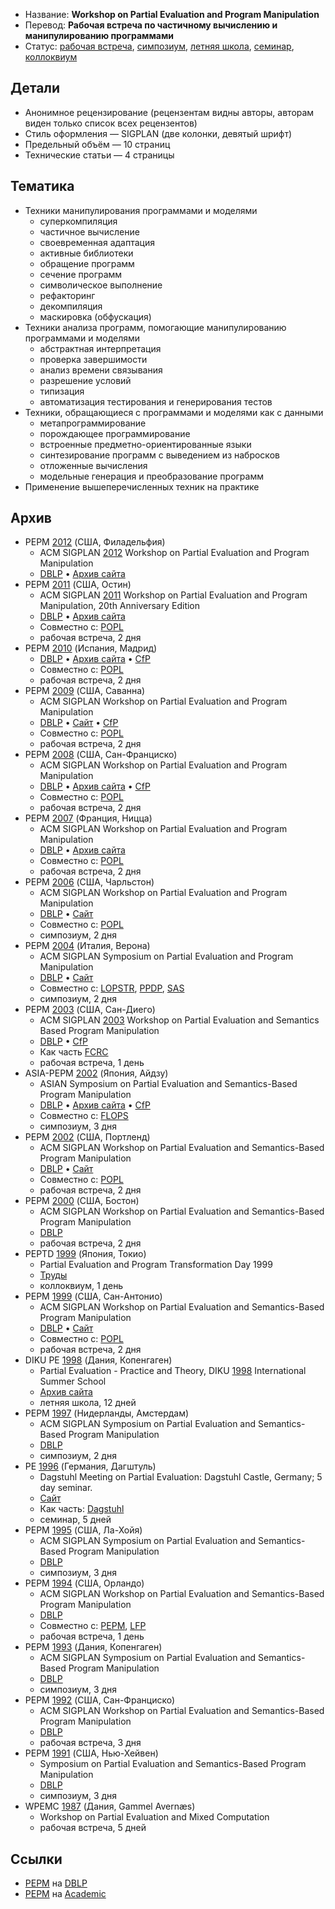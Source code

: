* Название: '''Workshop on Partial Evaluation and Program Manipulation'''
* Перевод: '''Рабочая встреча по частичному вычислению и манипулированию программами'''
* Статус: [[Workshop|рабочая встреча]], [[Symposium|симпозиум]], [[Summer School|летняя школа]], [[Seminar|семинар]], [[Colloquium|коллоквиум]]

== Детали ==
* Анонимное рецензирование (рецензентам видны авторы, авторам виден только список всех рецензентов)
* Стиль оформления — SIGPLAN (две колонки, девятый шрифт)
* Предельный объём — 10 страниц
* Технические статьи — 4 страницы

== Тематика ==
* Техники манипулирования программами и моделями
** суперкомпиляция
** частичное вычисление
** своевременная адаптация
** активные библиотеки
** обращение программ
** сечение программ
** символическое выполнение
** рефакторинг
** декомпиляция
** маскировка (обфускация)
* Техники анализа программ, помогающие манипулированию программами и моделями
** абстрактная интерпретация
** проверка завершимости
** анализ времени связывания
** разрешение условий
** типизация
** автоматизация тестирования и генерирования тестов
* Техники, обращающиеся с программами и моделями как с данными
** метапрограммирование
** порождающее программирование
** встроенные предметно-ориентированные языки
** синтезирование программ с выведением из набросков
** отложенные вычисления
** модельные генерация и преобразование программ
* Применение вышеперечисленных техник на практике

== Архив ==
* PEPM [[2012]] (США, Филадельфия)
** ACM SIGPLAN [[2012]] Workshop on Partial Evaluation and Program Manipulation
** [http://dblp.uni-trier.de/db/conf/pepm/pepm2012.html DBLP] • [http://web.archive.org/web/20110708050651/http://www.program-transformation.org/PEPM12 Архив сайта]
* PEPM [[2011]] (США, Остин)
** ACM SIGPLAN [[2011]] Workshop on Partial Evaluation and Program Manipulation, 20th Anniversary Edition
** [http://dblp.uni-trier.de/db/conf/pepm/pepm2011.html DBLP] • [http://web.archive.org/web/20110708050106/http://www.program-transformation.org/PEPM11 Архив сайта]
** Совместно с: [[POPL]]
** рабочая встреча, 2 дня
* PEPM [[2010]] (Испания, Мадрид)
** [http://dblp.uni-trier.de/db/conf/pepm/pepm2010.html DBLP] • [http://web.archive.org/web/20110708050140/http://www.program-transformation.org/PEPM10 Архив сайта] • [http://wikicfp.com/cfp/servlet/event.showcfp?eventid=6037&copyownerid=2 CfP]
** Совместно с: [[POPL]]
** рабочая встреча, 2 дня
* PEPM [[2009]] (США, Саванна)
** ACM SIGPLAN Workshop on Partial Evaluation and Program Manipulation
** [http://dblp.uni-trier.de/db/conf/pepm/pepm2009.html DBLP] • [http://clip.dia.fi.upm.es/Conferences/PEPM09/ Сайт] • [http://wikicfp.com/cfp/servlet/event.showcfp?eventid=3532&copyownerid=2 CfP]
** Совместно с: [[POPL]]
** рабочая встреча, 2 дня
* PEPM [[2008]] (США, Сан-Франциско)
** ACM SIGPLAN Workshop on Partial Evaluation and Program Manipulation
** [http://dblp.uni-trier.de/db/conf/pepm/pepm2008.html DBLP] • [http://web.archive.org/web/20110707185933/http://www.program-transformation.org/PEPM08 Архив сайта] • [http://wikicfp.com/cfp/servlet/event.showcfp?eventid=1585&copyownerid=178 CfP]
** Совместно с: [[POPL]]
** рабочая встреча, 2 дня
* PEPM [[2007]] (Франция, Ницца)
** ACM SIGPLAN Workshop on Partial Evaluation and Program Manipulation
** [http://dblp.uni-trier.de/db/conf/pepm/pepm2007.html DBLP] • [http://web.archive.org/web/20110707183400/http://www.program-transformation.org/PEPM07 Архив сайта]
** Совместно с: [[POPL]]
** рабочая встреча, 2 дня
* PEPM [[2006]] (США, Чарльстон)
** ACM SIGPLAN Workshop on Partial Evaluation and Program Manipulation
** [http://dblp.uni-trier.de/db/conf/pepm/pepm2006.html DBLP] • [http://santos.cis.ksu.edu/pepm06/ Сайт]
** Совместно с: [[POPL]]
** симпозиум, 2 дня
* PEPM [[2004]] (Италия, Верона)
** ACM SIGPLAN Symposium on Partial Evaluation and Program Manipulation
** [http://dblp.uni-trier.de/db/conf/pepm/pepm2004.html DBLP] • [http://profs.sci.univr.it/~pepm04/ Сайт]
** Совместно с: [[LOPSTR]], [[PPDP]], [[SAS]]
** симпозиум, 2 дня
* PEPM [[2003]] (США, Сан-Диего)
** ACM SIGPLAN [[2003]] Workshop on Partial Evaluation and Semantics Based Program Manipulation
** [http://dblp.uni-trier.de/db/conf/pepm/pepm2003.html DBLP] • [http://users.ecs.soton.ac.uk/mal/PEPM03/ CfP]
** Как часть [[FCRC]]
** рабочая встреча, 1 день
* ASIA-PEPM [[2002]] (Япония, Айдзу)
** ASIAN Symposium on Partial Evaluation and Semantics-Based Program Manipulation
** [http://dblp.uni-trier.de/db/conf/pepm/asiapepm2002.html DBLP] • [http://web.archive.org/web/20081226161556/http://www.comp.nus.edu.sg/asia-pepm02/ Архив сайта] • [http://takeichi.ipl-lab.org/FLOPS2002/CFP/index.html CfP]
** Совместно с: [[FLOPS]]
** симпозиум, 3 дня
* PEPM [[2002]] (США, Портленд)
** ACM SIGPLAN Workshop on Partial Evaluation and Semantics-Based Program Manipulation
** [http://dblp.uni-trier.de/db/conf/pepm/pepm2002.html DBLP] • [http://www.informatik.uni-freiburg.de/~thiemann/pepm02/ Сайт]
** Совместно с: [[POPL]]
** рабочая встреча, 2 дня
* PEPM [[2000]] (США, Бостон)
** ACM SIGPLAN Workshop on Partial Evaluation and Semantics-Based Program Manipulation
** [http://dblp.uni-trier.de/db/conf/pepm/pepm2000.html DBLP]
** рабочая встреча, 2 дня
* PEPTD [[1999]] (Япония, Токио)
** Partial Evaluation and Program Transformation Day 1999
** [http://www.springerlink.com/content/g10702542k5ph564/ Труды]
** коллоквиум, 1 день
* PEPM [[1999]] (США, Сан-Антонио)
** ACM SIGPLAN Workshop on Partial Evaluation and Semantics-Based Program Manipulation
** [http://dblp.uni-trier.de/db/conf/pepm/pepm1999.html DBLP] • [http://www.daimi.au.dk/~pepm99/ Сайт]
** Совместно с: [[POPL]]
** рабочая встреча, 2 дня
* DIKU PE [[1998]] (Дания, Копенгаген)
** Partial Evaluation - Practice and Theory, DIKU [[1998]] International Summer School
** [http://web.archive.org/web/20080517120656/http://partial-eval.org/events/pe1998.html Архив сайта]
** летняя школа, 12 дней
* PEPM [[1997]] (Нидерланды, Амстердам)
** ACM SIGPLAN Symposium on Partial Evaluation and Semantics-Based Program Manipulation
** [http://dblp.uni-trier.de/db/conf/pepm/pepm97.html DBLP]
** симпозиум, 2 дня
* PE [[1996]] (Германия, Дагштуль)
** Dagstuhl Meeting on Partial Evaluation: Dagstuhl Castle, Germany; 5 day seminar.
** [http://www.dagstuhl.de/9607 Сайт]
** Как часть: [[Dagstuhl]]
** семинар, 5 дней
* PEPM [[1995]] (США, Ла-Хойя)
** ACM SIGPLAN Symposium on Partial Evaluation and Semantics-Based Program Manipulation
** [http://dblp.uni-trier.de/db/conf/pepm/pepm95.html DBLP]
** симпозиум, 3 дня
* PEPM [[1994]] (США, Орландо)
** ACM SIGPLAN Workshop on Partial Evaluation and Semantics-Based Program Manipulation
** [http://dblp.uni-trier.de/db/conf/pepm/pepm94.html DBLP]
** Совместно с: [[PEPM]], [[LFP]]
** рабочая встреча, 1 день
* PEPM [[1993]] (Дания, Копенгаген)
** ACM SIGPLAN Symposium on Partial Evaluation and Semantics-Based Program Manipulation
** [http://dblp.uni-trier.de/db/conf/pepm/pepm93.html DBLP]
** симпозиум, 3 дня
* PEPM [[1992]] (США, Сан-Франциско)
** ACM SIGPLAN Workshop on Partial Evaluation and Semantics-Based Program Manipulation
** [http://dblp.uni-trier.de/db/conf/pepm/pepm92.html DBLP]
** рабочая встреча, 3 дня
* PEPM [[1991]] (США, Нью-Хейвен)
** Symposium on Partial Evaluation and Semantics-Based Program Manipulation
** [http://dblp.uni-trier.de/db/conf/pepm/pepm91.html DBLP]
** симпозиум, 3 дня
* WPEMC [[1987]] (Дания, Gammel Avernæs)
** Workshop on Partial Evaluation and Mixed Computation
** рабочая встреча, 5 дней

== Ссылки ==
* [http://dblp.uni-trier.de/db/conf/pepm/ PEPM] на [[DBLP]]
* [http://academic.research.microsoft.com/Conference/215/ PEPM] на [[Academic]]
